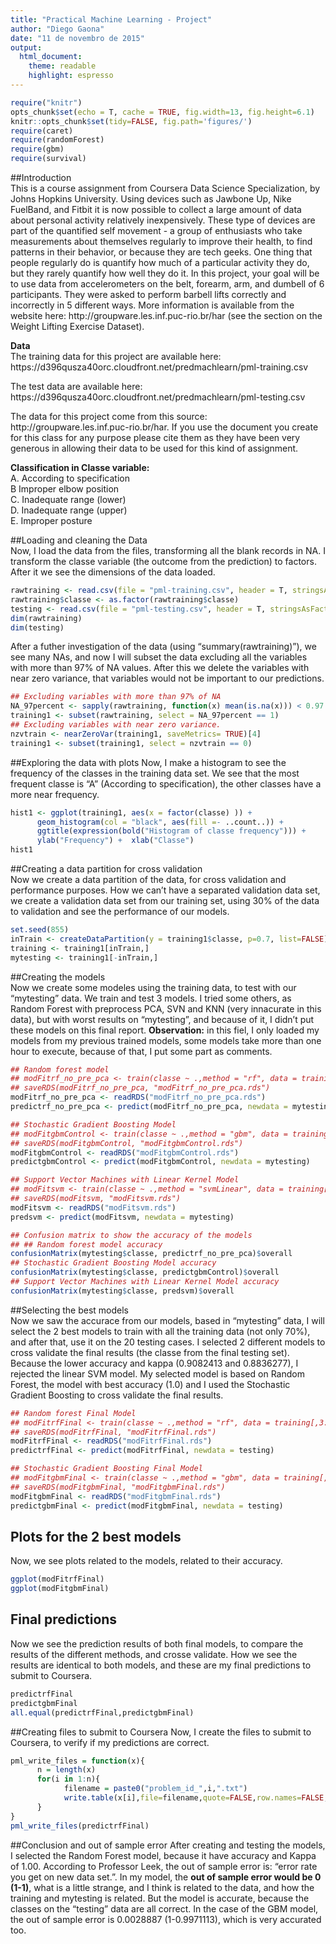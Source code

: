 ```yaml
---
title: "Practical Machine Learning - Project"
author: "Diego Gaona"
date: "11 de novembro de 2015"
output:
  html_document:
    theme: readable
    highlight: espresso
---
```

```r
require("knitr")
opts_chunk$set(echo = T, cache = TRUE, fig.width=13, fig.height=6.1)
knitr::opts_chunk$set(tidy=FALSE, fig.path='figures/')
require(caret)
require(randomForest)
require(gbm)
require(survival)
```

##Introduction  
This is a course assignment from Coursera Data Science Specialization, by Johns Hopkins University.
Using devices such as Jawbone Up, Nike FuelBand, and Fitbit it is now possible to collect a large amount of data about personal activity relatively inexpensively. These type of devices are part of the quantified self movement - a group of enthusiasts who take measurements about themselves regularly to improve their health, to find patterns in their behavior, or because they are tech geeks. One thing that people regularly do is quantify how much of a particular activity they do, but they rarely quantify how well they do it. In this project, your goal will be to use data from accelerometers on the belt, forearm, arm, and dumbell of 6 participants. They were asked to perform barbell lifts correctly and incorrectly in 5 different ways. More information is available from the website here: http://groupware.les.inf.puc-rio.br/har (see the section on the Weight Lifting Exercise Dataset). 

**Data**  
The training data for this project are available here: 
https://d396qusza40orc.cloudfront.net/predmachlearn/pml-training.csv

The test data are available here: 
https://d396qusza40orc.cloudfront.net/predmachlearn/pml-testing.csv

The data for this project come from this source: http://groupware.les.inf.puc-rio.br/har. If you use the document you create for this class for any purpose please cite them as they have been very generous in allowing their data to be used for this kind of assignment. 

**Classification in Classe variable:**  
A.  According to specification  
B   Improper elbow position  
C.  Inadequate range (lower)  
D.  Inadequate range (upper)  
E.  Improper posture  

##Loading and cleaning the Data  
Now, I load the data from the files, transforming all the blank records in NA. I transform the classe variable (the outcome from the prediction) to factors.
After it we see the dimensions of the data loaded.  
```r
rawtraining <- read.csv(file = "pml-training.csv", header = T, stringsAsFactors = F, na.strings=c("NA", "N/A", "", " ", "  "))
rawtraining$classe <- as.factor(rawtraining$classe)
testing <- read.csv(file = "pml-testing.csv", header = T, stringsAsFactors = F, na.strings=c("NA", "N/A", "", " ", "  "))
dim(rawtraining)
dim(testing)
```
After a futher investigation of the data (using "summary(rawtraining)"), we see many NAs, and now I will subset the data excluding all the variables with more than 97% of NA values. After this we delete the variables with near zero variance, that variables would not be important to our predictions.  
```r
## Excluding variables with more than 97% of NA
NA_97percent <- sapply(rawtraining, function(x) mean(is.na(x))) < 0.97 
training1 <- subset(rawtraining, select = NA_97percent == 1)
## Excluding variables with near zero variance.
nzvtrain <- nearZeroVar(training1, saveMetrics= TRUE)[4]
training1 <- subset(training1, select = nzvtrain == 0)

```

##Exploring the data with plots
Now, I make a histogram to see the frequency of the classes in the training data set. We see that the most frequent classe is "A" (According to specification), the other classes have a more near frequency.
```r
hist1 <- ggplot(training1, aes(x = factor(classe) )) +
      geom_histogram(col = "black", aes(fill =- ..count..)) + 
      ggtitle(expression(bold("Histogram of classe frequency"))) +
      ylab("Frequency") +  xlab("Classe")
hist1
```

##Creating a data partition for cross validation  
Now we create a data partition of the data, for cross validation and performance purposes. How we can't have a separated validation data set, we create a validation data set from our training set, using 30% of the data to validation and see the performance of our models.  
```r
set.seed(855)
inTrain <- createDataPartition(y = training1$classe, p=0.7, list=FALSE)
training <- training1[inTrain,]
mytesting <- training1[-inTrain,]
```

##Creating the models  
Now we create some modeles using the training data, to test with our "mytesting" data. We train and test 3 models. I tried some others, as Random Forest with preprocess PCA, SVN and KNN (very innacurate in this data), but with worst  results on "mytesting", and because of it, I didn't put these models on this final report.
**Observation:** in this fiel, I only loaded my models from my previous trained models, some models take more than one hour to execute, because of that, I put some part as comments.  
```r

## Random forest model
## modFitrf_no_pre_pca <- train(classe ~ .,method = "rf", data = training[,3:59])
## saveRDS(modFitrf_no_pre_pca, "modFitrf_no_pre_pca.rds")
modFitrf_no_pre_pca <- readRDS("modFitrf_no_pre_pca.rds")
predictrf_no_pre_pca <- predict(modFitrf_no_pre_pca, newdata = mytesting)

## Stochastic Gradient Boosting Model
## modFitgbmControl <- train(classe ~ .,method = "gbm", data = training[,3:59], trControl = trainControl(method="repeatedcv", number=10, repeats=3, savePred=T))
## saveRDS(modFitgbmControl, "modFitgbmControl.rds")
modFitgbmControl <- readRDS("modFitgbmControl.rds")
predictgbmControl <- predict(modFitgbmControl, newdata = mytesting)

## Support Vector Machines with Linear Kernel Model
## modFitsvm <- train(classe ~ .,method = "svmLinear", data = training[,3:59])
## saveRDS(modFitsvm, "modFitsvm.rds")
modFitsvm <- readRDS("modFitsvm.rds")
predsvm <- predict(modFitsvm, newdata = mytesting)

## Confusion matrix to show the accuracy of the models
## ## Random forest model accuracy
confusionMatrix(mytesting$classe, predictrf_no_pre_pca)$overall
## Stochastic Gradient Boosting Model accuracy
confusionMatrix(mytesting$classe, predictgbmControl)$overall
## Support Vector Machines with Linear Kernel Model accuracy
confusionMatrix(mytesting$classe, predsvm)$overall
```

##Selecting the best models  
Now we saw the accurace from our models, based in "mytesting" data, I will select the 2 best models to train with all the training data (not only 70%), and after that, use it on the 20 testing cases. I selected 2 different models to cross validate the final results (the classe from the final testing set). Because the lower accuracy and kappa (0.9082413 and 0.8836277), I rejected the linear SVM model.
My selected model is based on Random Forest, the model with best accuracy (1.0) and I used the Stochastic Gradient Boosting to cross validate the final results.

```r
## Random forest Final Model
## modFitrfFinal <- train(classe ~ .,method = "rf", data = training[,3:59])
## saveRDS(modFitrfFinal, "modFitrfFinal.rds")
modFitrfFinal <- readRDS("modFitrfFinal.rds")
predictrfFinal <- predict(modFitrfFinal, newdata = testing)

## Stochastic Gradient Boosting Final Model
## modFitgbmFinal <- train(classe ~ .,method = "gbm", data = training[,3:59], trControl = trainControl(method="repeatedcv", number=10, repeats=3, savePred=T))
## saveRDS(modFitgbmFinal, "modFitgbmFinal.rds")
modFitgbmFinal <- readRDS("modFitgbmFinal.rds")
predictgbmFinal <- predict(modFitgbmFinal, newdata = testing)
```
## Plots for the 2 best models
Now, we see plots related to the models, related to their accuracy.
```r
ggplot(modFitrfFinal)
ggplot(modFitgbmFinal)
```

## Final predictions
Now we see the prediction results of both final models, to compare the results of the different methods, and crosse validate. How we see the results are identical to both models, and these are my final predictions to submit to Coursera.
```r
predictrfFinal
predictgbmFinal
all.equal(predictrfFinal,predictgbmFinal)
```

##Creating files to submit to Coursera
Now, I create the files to submit to Coursera, to verify if my predictions are correct.
```r
pml_write_files = function(x){
      n = length(x)
      for(i in 1:n){
            filename = paste0("problem_id_",i,".txt")
            write.table(x[i],file=filename,quote=FALSE,row.names=FALSE,col.names=FALSE)
      }
}
pml_write_files(predictrfFinal)
```

##Conclusion and out of sample error
After creating and testing the models, I selected the Random Forest model, because it have accuracy and Kappa of 1.00.
According to Professor Leek, the out of sample error is: "error rate you get on new data set.". In my model, the **out of sample error would be 0 (1-1)**, what is a little strange, and I think is related to the data, and how the training and mytesting is related.
But the model is accurate, because the classes on the "testing" data are all correct.
In the case of the GBM model, the out of sample error is 0.0028887 (1-0.9971113), which is very accurated too.